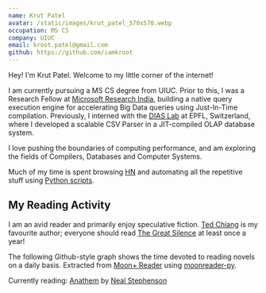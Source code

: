 ```yaml
---
name: Krut Patel
avatar: /static/images/krut_patel_570x570.webp
occupation: MS CS
company: UIUC
email: kroot.patel@gmail.com
github: https://github.com/iamkroot
---
```


Hey! I'm Krut Patel. Welcome to my little corner of the internet!

I am currently pursuing a MS CS degree from UIUC. Prior to this, I was a Research Fellow at [Microsoft Research India](https://www.microsoft.com/en-us/research/lab/microsoft-research-india/), building a native query execution engine for accelerating Big Data queries using Just-In-Time compilation. Previously, I interned with the [DIAS Lab](https://www.epfl.ch/labs/dias/) at EPFL, Switzerland, where I developed a scalable CSV Parser in a JIT-compiled OLAP database system.

I love pushing the boundaries of computing performance, and am exploring the fields of Compilers, Databases and Computer Systems.

Much of my time is spent browsing [HN](https://news.ycombinator.com/) and automating all the repetitive stuff using [Python scripts](https://github.com/iamkroot/misc-scripts/).

## My Reading Activity

I am an avid reader and primarily enjoy speculative fiction. [Ted Chiang](https://en.wikipedia.org/wiki/Ted_Chiang) is my favourite author; everyone should read [The Great Silence](https://nautil.us/the-great-silence-237510/) at least once a year!

The following Github-style graph shows the time devoted to reading novels on a daily basis. Extracted from [Moon+ Reader](https://play.google.com/store/apps/details?id=com.flyersoft.moonreader) using [moonreader-py](https://github.com/iamkroot/moonreader-py).

<ReadingActivity />

Currently reading: [Anathem](https://en.wikipedia.org/wiki/Anathem) by [Neal Stephenson](https://en.wikipedia.org/wiki/Neal_Stephenson)
